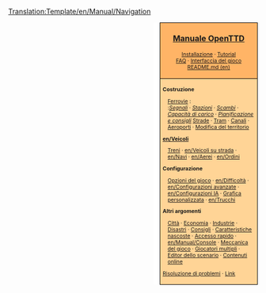 <noinclude>[[Translation:Template/en/Manual/Navigation]]</noinclude><noinclude>{{it/Traduzione|Template:en/Manual/Navigation|60}}
</noinclude>
<div style="float:right; padding-left:12px; background:#ffffff;">
<div style="border:1px solid #000000; background:#ffb466; padding:5px; -moz-border-radius-topleft:5px; -moz-border-radius-topright:5px; font-size: 12pt;">
<center><strong><font size="3">[[it/Manual/Main Page|Manuale OpenTTD]]</font></strong></center>
<div style="font-size: 8pt; text-align: center;">
[[it/Manual/Installazione | Installazione]] &middot; 
[[it/Manual/Tutorial/Tutorial|Tutorial]]<br />
[[it/Archive/Community/FAQ|FAQ]] &middot; 
[[it/Manual/Interfaccia del gioco|Interfaccia del gioco]]<br />
[https://github.com/OpenTTD/OpenTTD/blob/master/README.md README.md (en)]
</div>
</div>
<div style="border:1px solid black; border-top-width: 0px; background:#ffd496; padding:5px; -moz-border-radius-bottomleft:5px; -moz-border-radius-bottomright:8px; font-size: 8pt;">

<div style="width: 186px">
'''Costruzione'''
<div style="margin-left:10px;">
[[it/Manual/Realizzazione ferrovia|Ferrovie]] : <br />
:''[[it/Manual/Segnali|Segnali]]'' &middot; ''[[it/Manual/Stazione ferroviaria|Stazioni]]'' &middot; ''[[en/Community/Junctionary/Main Page|Scambi]]'' &middot; ''[[en/Community/Railway Designs|Capacità di carico]]'' &middot; ''[[en/Community/Rail Designs|Pianificazione e consigli]]''
[[en/Manual/Roadway construction|Strade]] &middot; [[en/Manual/Tramways|Tram]] &middot; [[en/Manual/Waterway construction|Canali]] &middot; [[en/Manual/Airport construction|Aeroporti]] &middot; [[en/Manual/Landscaping|Modifica del territorio]]
</div>
</div>

<div style="width: 186px">
'''[[en/Veicoli]]'''
<div style="margin-left:10px;">
[[it/Manual/Treni|Treni]] &middot; [[en/Veicoli su strada]] &middot; [[en/Navi]] &middot;
[[en/Aerei]] &middot; [[en/Ordini]]
</div>
</div>

<div style="width: 186px">
'''Configurazione'''
<div style="margin-left:10px;">
[[en/Manual/Game options window|Opzioni del gioco]] &middot; [[en/Difficoltà]] &middot; [[en/Configurazioni avanzate]] &middot; [[en/Configurazioni IA]] &middot;
[[en/Manual/NewGRF|Grafica personalizzata]] &middot; [[en/Trucchi]]
</div>
</div>

<div style="width: 186px">
'''Altri argomenti'''<br />
<div style="margin-left:10px;">
[[en/Manual/Towns|Città]] &middot; [[en/Manual/Economy|Economia]] &middot; [[en/Manual/Industries|Industrie]] &middot;
[[en/Manual/Disasters|Disastri]] &middot; [[en/Manual/Tips|Consigli]] &middot;
[[en/Manual/Hidden features|Caratteristiche nascoste]] &middot; [[en/Manual/Hotkeys|Accesso rapido]] &middot;
[[en/Manual/Console]] &middot; [[en/Manual/Game Mechanics/Main Page|Meccanica del gioco]] &middot;
[[en/Manual/Multiplayer|Giocatori multipli]] &middot; [[en/Manual/Scenario editor|Editor dello scenario]] &middot;
[[en/Manual/Online content|Contenuti online]]
</div>
</div>

[[en/Archive/Manual/Troubleshooting|Risoluzione di problemi]] &middot; [[en/Archive/Lists/Links|Link]]
</div>
</div>
<includeonly>[[Category:it/Manual/Manuale|{{PAGENAME}}]]</includeonly>